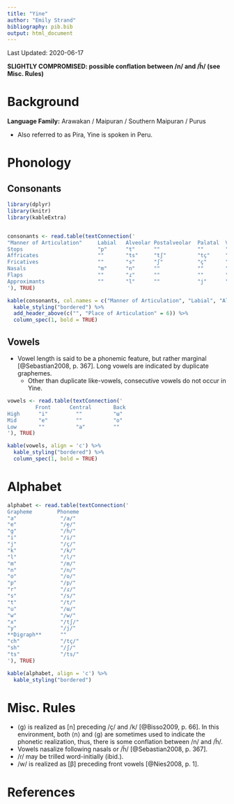 ```yaml
---
title: "Yine"
author: "Emily Strand"
bibliography: pib.bib
output: html_document
---
```


Last Updated: 2020-06-17  

**SLIGHTLY COMPROMISED: possible conflation between /n/ and /h̃/ (see Misc. Rules)**

# Background

**Language Family:** Arawakan / Maipuran / Southern Maipuran / Purus

* Also referred to as Pira, Yine is spoken in Peru.

# Phonology

## Consonants

```r

library(dplyr)
library(knitr)
library(kableExtra)


consonants <- read.table(textConnection('
"Manner of Articulation"     Labial   Alveolar Postalveolar  Palatal  Velar  Glottal
Stops                        "p"      "t"      ""            ""       "k"    ""
Affricates                   ""       "ts"     "tʃ"          "tç"     ""     ""
Fricatives                   ""       "s"      "ʃ"           "ç"      ""     "h̃"
Nasals                       "m"      "n"      ""            ""       ""     ""
Flaps                        ""       "ɾ"      ""            ""       ""     ""
Approximants                 ""       "l"      ""            "j"      "w"    ""
'), TRUE)

kable(consonants, col.names = c("Manner of Articulation", "Labial", "Alveolar", "Postalveolar", "Palatal", "Velar", "Glottal"), align = 'c') %>%
  kable_styling("bordered") %>%
  add_header_above(c("", "Place of Articulation" = 6)) %>%
  column_spec(1, bold = TRUE)
```

## Vowels

* Vowel length is said to be a phonemic feature, but rather marginal [@Sebastian2008, p. 367]. Long vowels are indicated by duplicate graphemes.
    - Other than duplicate like-vowels, consecutive vowels do not occur in Yine.

```r

vowels <- read.table(textConnection('
         Front      Central       Back
High      "i"         ""          "ɯ"
Mid       "e"         ""          "o"         
Low       ""          "a"         ""
'), TRUE)

kable(vowels, align = 'c') %>%
  kable_styling("bordered") %>%
  column_spec(1, bold = TRUE)
```  

# Alphabet

```r

alphabet <- read.table(textConnection('
Grapheme        Phoneme
"a"              "/a/"         
"e"              "/e/"
"g"              "/h̃/"      
"i"              "/i/"
"j"              "/ç/"
"k"              "/k/"
"l"              "/l/"
"m"              "/m/"
"n"              "/n/"
"o"              "/o/"
"p"              "/p/"
"r"              "/ɾ/"
"s"              "/s/"
"t"              "/t/"
"u"              "/ɯ/"
"w"              "/w/"
"x"              "/tʃ/"
"y"              "/j/"
**Digraph**      ""
"ch"             "/tç/"
"sh"             "/ʃ/"
"ts"             "/ts/"
'), TRUE)

kable(alphabet, align = 'c') %>%
  kable_styling("bordered")
```  

# Misc. Rules

* ⟨g⟩ is realized as [n] preceding /ç/ and /k/ [@Bisso2009, p. 66]. In this environment, both ⟨n⟩ and ⟨g⟩ are sometimes used to indicate the phonetic realization, thus, there is some conflation between /n/ and /h̃/.
* Vowels nasalize following nasals or /h̃/ [@Sebastian2008, p. 367].
* /ɾ/ may be trilled word-initially (ibid.).
* /w/ is realized as [β] preceding front vowels [@Nies2008, p. 1].

# References
